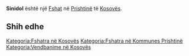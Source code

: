 {{Fshat në Kosovës
 | Emri                = Sinidol
| sqi_N_name = Sinidol
| sqi_N_FULL_NAME_RO = Sinidol
| sqi_N_FULL_NAME_ND_RO = Sinidol
| sqi_N_SORT_NAME_RG = SINIDOL
| sqi_N_FULL_NAME_RG = Sinidol
| sqi_N_FULL_NAME_ND_RG = Sinidol
| srp_N_name = Sinji Dol
| srp_N_FULL_NAME_RO = Sinji Dol
| srp_N_FULL_NAME_ND_RO = Sinji Dol
| srp_N_SORT_NAME_RG = SINJIDOL
| srp_N_FULL_NAME_RG = Sinji Dol
| srp_N_FULL_NAME_ND_RG = Sinji Dol
| srp_NS_name = Сињи Дол
| srp_NS_FULL_NAME_RO = Сињи Дол
| srp_NS_FULL_NAME_ND_RO = Сињи Дол
| srp_NS_SORT_NAME_RG = СИЊИДОЛ
| srp_NS_FULL_NAME_RG = Сињи Дол
| srp_NS_FULL_NAME_ND_RG = Сињи Дол

 | Emri (Rasa dhanore) = 
 | Figura              = 
 | Shteti              = Kosovo
 | Komuna              = Prishtinë
 | Kodi postar         = 
 | Sipërfaqja          = 

 | Popullsia           = 

 | Regj. i popullsisë  = 
 | Dend. e popullsisë  = 
 | Faqja zyrtare       = 
 <!--- Koordinatat ----> 
 | Gjerësia            = 42.704289
 | Gjatësia            = 21.169663
 | Lartësia            = 
}}
'''Sinidol''' është një [[Fshat]] në [[Prishtinë]] të [[Kosovës]].

<!-- == Gjeografia == -->
<!-- == Historia == -->
<!-- == Demografia == -->
== Shih edhe ==
{{Komuna Prishtinë}}
{{Kosovo-Administrata-Cung}}

[[Kategoria:Fshatra në Kosovës]]
[[Kategoria:Fshatra në Kommunes Prishtinë]]
[[Kategoria:Vendbanime në Kosovës]]